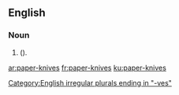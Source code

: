 {{also|paperknives}}
==English==

===Noun===
{{head|en|noun plural form|head=[[paper]]-[[knives]]}}
# {{plural of|paper-knife|lang=en|nodot=1}} ({{alternative spelling of|paperknives|lang=en|nocap=1|nodot=1}}).

[[Category:English irregular plurals ending in "-ves"]]

[[ar:paper-knives]]
[[fr:paper-knives]]
[[ku:paper-knives]]